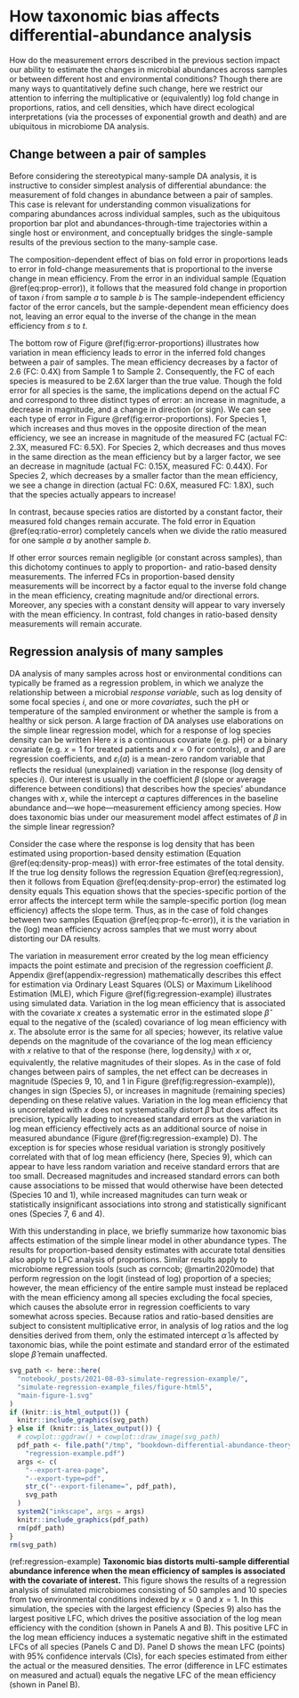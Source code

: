 # How taxonomic bias affects differential-abundance analysis {#differential-abundance}

How do the measurement errors described in the previous section impact our ability to estimate the changes in microbial abundances across samples or between different host and environmental conditions?
Though there are many ways to quantitatively define such change, here we restrict our attention to inferring the multiplicative or (equivalently) log fold change in proportions, ratios, and cell densities, which have direct ecological interpretations (via the processes of exponential growth and death) and are ubiquitous in microbiome DA analysis.

## Change between a pair of samples

Before considering the stereotypical many-sample DA analysis, it is instructive to 
consider simplest analysis of differential abundance: the measurement of fold changes in abundance between a pair of samples.
This case is relevant for understanding common visualizations for comparing abundances across individual samples, such as the ubiquitous proportion bar plot and abundances-through-time trajectories within a single host or environment, and conceptually bridges the single-sample results of the previous section to the many-sample case.

<!-- P: error in FC proportions -->
The composition-dependent effect of bias on fold error in proportions leads to error in fold-change measurements that is proportional to the inverse change in mean efficiency.
From the error in an individual sample (Equation \@ref(eq:prop-error)), it follows that the measured fold change in proportion of taxon $i$ from sample $a$ to sample $b$ is
\begin{align}
  (\#eq:prop-fc-error)
% \tag*{Fold change in proportion}
\underbrace{\frac{\widehat{\text{prop}}_{i}(b)}{\widehat{\text{prop}}_{i}(a)}} _\text{measured FC}
  &= \frac
    {\text{prop}_{i}(b) \cdot \cancel{\text{efficiency}_{i}} / {\text{mean efficiency}(b)}}
    {\text{prop}_{i}(a) \cdot \cancel{\text{efficiency}_{i}} / {\text{mean efficiency}(a)}}
\\[0.5ex]
  &=
  \underbrace{\frac{\text{prop}_{i}(b)}{\text{prop}_{i}(a)}}_\text{actual FC}
  \cdot
  \underbrace{\left[\frac{\text{mean efficiency}(b)}{\text{mean efficiency}(a)}\right]^{-1}}_\text{fold error}
  .
\end{align}
The sample-independent efficiency factor of the error cancels, but the sample-dependent mean efficiency does not, leaving an error equal to the inverse of the change in the mean efficiency from $s$ to $t$.

The bottom row of Figure \@ref(fig:error-proportions) illustrates how variation in mean efficiency leads to error in the inferred fold changes between a pair of samples.
The mean efficiency decreases by a factor of 2.6 (FC: 0.4X) from Sample 1 to Sample 2.
Consequently, the FC of each species is measured to be 2.6X larger than the true value.
Though the fold error for all species is the same, the implications depend on the actual FC and correspond to three distinct types of error: an increase in magnitude, a decrease in magnitude, and a change in direction (or sign).
We can see each type of error in Figure \@ref(fig:error-proportions).
For Species 1, which increases and thus moves in the opposite direction of the mean efficiency, we see an increase in magnitude of the measured FC (actual FC: 2.3X, measured FC: 6.5X).
For Species 2, which decreases and thus moves in the same direction as the mean efficiency but by a larger factor, we see an decrease in magnitude (actual FC: 0.15X, measured FC: 0.44X).
For Species 2, which decreases by a smaller factor than the mean efficiency, we see a change in direction (actual FC: 0.6X, measured FC: 1.8X), such that the species actually appears to increase!

In contrast, because species ratios are distorted by a constant factor, their measured fold changes remain accurate.
The fold error in Equation \@ref(eq:ratio-error) completely cancels when we divide the ratio measured for one sample $a$ by another sample $b$.

If other error sources remain negligible (or constant across samples), than this dichotomy continues to apply to proportion- and ratio-based density measurements.
The inferred FCs in proportion-based density measurements will be incorrect by a factor equal to the inverse fold change in the mean efficiency, creating magnitude and/or directional errors.
Moreover, any species with a constant density will appear to vary inversely with the mean efficiency.
In contrast, fold changes in ratio-based density measurements will remain accurate.

## Regression analysis of many samples

DA analysis of many samples across host or environmental conditions can typically be framed as a regression problem, in which we analyze the relationship between a microbial _response variable_, such as log density of some focal species $i$, and one or more _covariates_, such the pH or temperature of the sampled environment or whether the sample is from a healthy or sick person.
A large fraction of DA analyses use elaborations on the simple linear regression model, which for a response of log species density can be written
\begin{align}
  (\#eq:regression)
  \log \text{density}_i(a) = \alpha + \beta x(a) + \varepsilon_i(a).
\end{align}
Here $x$ is a continuous covariate (e.g. pH) or a binary covariate (e.g. $x=1$ for treated patients and $x=0$ for controls), $\alpha$ and $\beta$ are regression coefficients, and $\varepsilon_i(a)$ is a mean-zero random variable that reflects the residual (unexplained) variation in the response (log density of species $i$).
Our interest is usually in the coefficient $\beta$ (slope or average difference between conditions) that describes how the species' abundance changes with $x$, while the intercept $\alpha$ captures differences in the baseline abundance and---we hope---measurement efficiency among species.
How does taxonomic bias under our measurement model affect estimates of $\beta$ in the simple linear regression?

Consider the case where the response is log density that has been estimated using proportion-based density estimation (Equation \@ref(eq:density-prop-meas)) with error-free estimates of the total density.
If the true log density follows the regression Equation \@ref(eq:regression), then it follows from Equation \@ref(eq:density-prop-error) the estimated log density equals 
\begin{align}
  (\#eq:regression-error)
  \log \widehat{\text{density}}_i(a)
%  &= \alpha + \beta x(a) + \varepsilon_i(a) + \log \text{efficiency}_i - \log \text{mean efficiency}(a)
  = [\alpha + \log \text{efficiency}_i] + [\beta - \log \text{mean efficiency}(a)] x(a) + \varepsilon_i(a).
\end{align}
This equation shows that the species-specific portion of the error affects the intercept term while the sample-specific portion (log mean efficiency) affects the slope term.
Thus, as in the case of fold changes between two samples (Equation \@ref(eq:prop-fc-error)), it is the variation in the (log) mean efficiency across samples that we must worry about distorting our DA results.

The variation in measurement error created by the log mean efficiency impacts the point estimate and precision of the regression coefficient $\beta$.
Appendix \@ref(appendix-regression) mathematically describes this effect for estimation via Ordinary Least Squares (OLS) or Maximum Likelihood Estimation (MLE), which Figure \@ref(fig:regression-example) illustrates using simulated data.
Variation in the log mean efficiency that is associated with the covariate $x$ creates a systematic error in the estimated slope $\hat \beta$ equal to the negative of the (scaled) covariance of log mean efficiency with $x$.
The absolute error is the same for all species; however, its relative value depends on the magnitude of the covariance of the log mean efficiency with $x$ relative to that of the response (here, $\log \text{density}_{i}$) with $x$ or, equivalently, the relative magnitudes of their slopes.
As in the case of fold changes between pairs of samples, the net effect can be decreases in magnitude (Species 9, 10, and 1 in Figure \@ref(fig:regression-example)), changes in sign (Species 5), or increases in magnitude (remaining species) depending on these relative values.
Variation in the log mean efficiency that is uncorrelated with $x$ does not systematically distort $\hat \beta$ but does affect its precision, typically leading to increased standard errors as the variation in log mean efficiency effectively acts as an additional source of noise in measured abundance (Figure \@ref(fig:regression-example) D).
The exception is for species whose residual variation is strongly positively correlated with that of log mean efficiency (here, Species 9), which can appear to have less random variation and receive standard errors that are too small.
Decreased magnitudes and increased standard errors can both cause associations to be missed that would otherwise have been detected (Species 10 and 1), while increased magnitudes can turn weak or statistically insignificant associations into strong and statistically significant ones (Species 7, 6 and 4).

With this understanding in place, we briefly summarize how taxonomic bias affects estimation of the simple linear model in other abundance types.
The results for proportion-based density estimates with accurate total densities also apply to LFC analysis of proportions.
Similar results apply to microbiome regression tools (such as corncob; @martin2020mode) that perform regression on the logit (instead of log) proportion of a species; however, 
the mean efficiency of the entire sample must instead be replaced with the mean efficiency among all species excluding the focal species, which causes the absolute error in regression coefficients to vary somewhat across species.
Because ratios and ratio-based densities are subject to consistent multiplicative error, in analysis of log ratios and the log densities derived from them, only the estimated intercept $\hat \alpha$ is affected by taxonomic bias, while the point estimate and standard error of the estimated slope $\hat \beta$ remain unaffected.

<!-- Figure: Regression example -->

```r
svg_path <- here::here(
  "notebook/_posts/2021-08-03-simulate-regression-example/",
  "simulate-regression-example_files/figure-html5",
  "main-figure-1.svg"
)
if (knitr::is_html_output()) {
  knitr::include_graphics(svg_path)
} else if (knitr::is_latex_output()) {
  # cowplot::ggdraw() + cowplot::draw_image(svg_path)
  pdf_path <- file.path("/tmp", "bookdown-differential-abundance-theory",
    "regression-example.pdf")
  args <- c(
    "--export-area-page", 
    "--export-type=pdf", 
    str_c("--export-filename=", pdf_path),
    svg_path
  )
  system2("inkscape", args = args)
  knitr::include_graphics(pdf_path)
  rm(pdf_path)
}
rm(svg_path)
```

(ref:regression-example) **Taxonomic bias distorts multi-sample differential abundance inference when the mean efficiency of samples is associated with the covariate of interest.** This figure shows the results of a regression analysis of simulated microbiomes consisting of 50 samples and 10 species from two environmental conditions indexed by $x=0$ and $x=1$. In this simulation, the species with the largest efficiency (Species 9) also has the largest positive LFC, which drives the positive association of the log mean efficiency with the condition (shown in Panels A and B). This positive LFC in the log mean efficiency induces a systematic negative shift in the estimated LFCs of all species (Panels C and D). Panel D shows the mean LFC (points) with 95% confidence intervals (CIs), for each species estimated from either the actual or the measured densities. The error (difference in LFC estimates on measured and actual) equals the negative LFC of the mean efficiency (shown in Panel B).

<!-- end Figure -->
